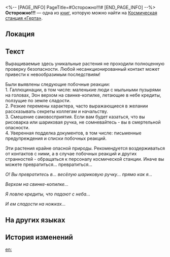 <%-- [PAGE_INFO]
PageTitle=#Осторожно!!!#
[END_PAGE_INFO] --%>
{{Дополнить}}
{{Книга Инфобокс
|id           = 286
|Название     = 
|Изображение  = Электронная почта с КСГ.png
|Мир          = Космическая станция «Герта»
|Томов        = 1
|Автор        = <!--нужно добавить-->
|Описание     = Предупреждение, размещённое в теплице Отделом экологии.
|Том1         = {{tx}}
|Источник1    = {{tx|Отсутствует источник}}
|Персонажи    = 
|Фракции      = 
}}
'''Осторожно!!!''' — одна из [[Книги|книг]], которую можно найти на [[Космическая станция «Герта»]].

==Локация==
{{Отметка карты|<!--название карты-->|<!--id отметки-->}}

==Текст==
Выращиваемые здесь уникальные растения не проходили полноценную проверку безопасности. Любой несанкционированный контакт может привести к невообразимым последствиям!

Были выявлены следующие побочные реакции:<br />
1. Галлюцинации, в том числе: маленькие люди с мыльными пузырями на головах, Эон верхом на свинке-копилке, летающие в небе кредиты, ползущие по земле сладости.<br />
2. Резкие перемены характера, часто выражающиеся в желании рассказывать секреты коллегам и начальству.<br />
3. Смешение самовосприятия. Если вам будет казаться, что вы рисоварка или шариковая ручка, не сомневайтесь - вы в смертельной опасности.<br />
4. Уверенная подделка документов, в том числе: письменные предупреждения и списки побочных реакций.

Эти растения крайне опасной природы. Рекомендуется воздерживаться от контактов с ними, а в случае побочных реакций и других странностей - обращаться к персоналу космической станции. Иначе вы можете превратиться... превратиться...

''О! Вы превратитесь в... весёлую шариковую ручку... прямо как я...''

''Верхом на свинке-копилке...''

''Я ловлю кредиты, что падают с неба...''

''И ем сладости на ножках...''

==На других языках==
{{На других языках
|en   = Warning!!!
|zhs  = 警告！！！
|zht  = 警告！！！
|ja   = 警告！！！
|ko   = 경고!!!
|es   = ¡Advertencia!
|fr   = Avertissement&nbsp;!!!
|ru   = Осторожно!!!
|th   = คำเตือน!!!
|vi   = Cảnh báo!!!
|de   = Warnung!!!
|id   = Peringatan!!!
|pt   = Aviso!!!
}}

==История изменений==
{{История изменений|3.5}}

[[en:]]